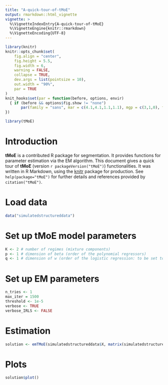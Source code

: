 ```yaml
---
title: "A-quick-tour-of-tMoE"
output: rmarkdown::html_vignette
vignette: >
  %\VignetteIndexEntry{A-quick-tour-of-tMoE}
  %\VignetteEngine{knitr::rmarkdown}
  %\VignetteEncoding{UTF-8}
---
```


```r
library(knitr)
knitr::opts_chunk$set(
	fig.align = "center",
	fig.height = 5.5,
	fig.width = 6,
	warning = FALSE,
	collapse = TRUE,
	dev.args = list(pointsize = 10),
	out.width = "90%",
	par = TRUE
)
knit_hooks$set(par = function(before, options, envir)
  { if (before && options$fig.show != "none") 
       par(family = "sans", mar = c(4.1,4.1,1.1,1.1), mgp = c(3,1,0), tcl = -0.5)
})
```

```r
library(tMoE)
```

# Introduction

**tMoE** is a contributed R package for segmentation. It provides functions for parameter estimation via the EM algorithm. This document gives a quick tour of **tMoE** (version `r packageVersion("tMoE")`) functionalities. It was written in R Markdown, using the [knitr](https://cran.r-project.org/package=knitr) package for production. 
See `help(package="tMoE")` for further details and references provided by `citation("tMoE")`.

# Load data

```r
data("simulatedstructureddata")
```

# Set up tMoE model parameters

```r
K <- 2 # number of regimes (mixture components)
p <- 1 # dimension of beta (order of the polynomial regressors)
q <- 1 # dimension of w (order of the logistic regression: to be set to 1 for segmentation)
```

# Set up EM parameters

```r
n_tries <- 1
max_iter = 1500
threshold <- 1e-5
verbose <- TRUE
verbose_IRLS <- FALSE
```

# Estimation

```r
solution <- emTMoE(simulatedstructureddata$X, matrix(simulatedstructureddata$Y), K, p, q, n_tries, max_iter, threshold, verbose, verbose_IRLS)
```


# Plots

```r
solution$plot()
```
